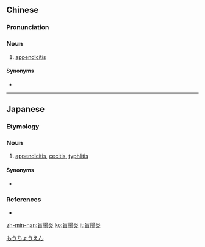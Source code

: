 {{also|盲肠炎}}
==Chinese==
{{zh-forms|s=盲肠炎|type=21}}
{{zh-wp}}

===Pronunciation===
{{zh-pron
|m=mángchángyán
|c=maang4 coeng4-2 jim4
|mn=mō͘-tn̂g-iām/bōng-tn̂g-iām
|cat=n
}}

===Noun===
{{zh-noun}}

# {{lb|zh|diseases}} [[appendicitis]]

====Synonyms====
* {{zh-l|闌尾炎}}

----

==Japanese==
{{ja-kanjitab|もう|ちょう|えん|yomi=on}}

===Etymology===
{{suffix|盲腸|炎|t1=caecum|t2=-itis|lang=ja|sort=もうちょうえん}}

===Noun===
{{ja-noun|もうちょうえん}}

# {{lb|ja|medicine|sort=もうちょうえん}} [[appendicitis]], [[cecitis]], [[typhlitis]]

====Synonyms====
* {{ja-r|虫垂炎|ちゅうすいえん}}

===References===
* {{R:Shogakukan}}

[[Category:ja:Diseases|もうちょうえん]]

[[zh-min-nan:盲腸炎]]
[[ko:盲腸炎]]
[[it:盲腸炎]]